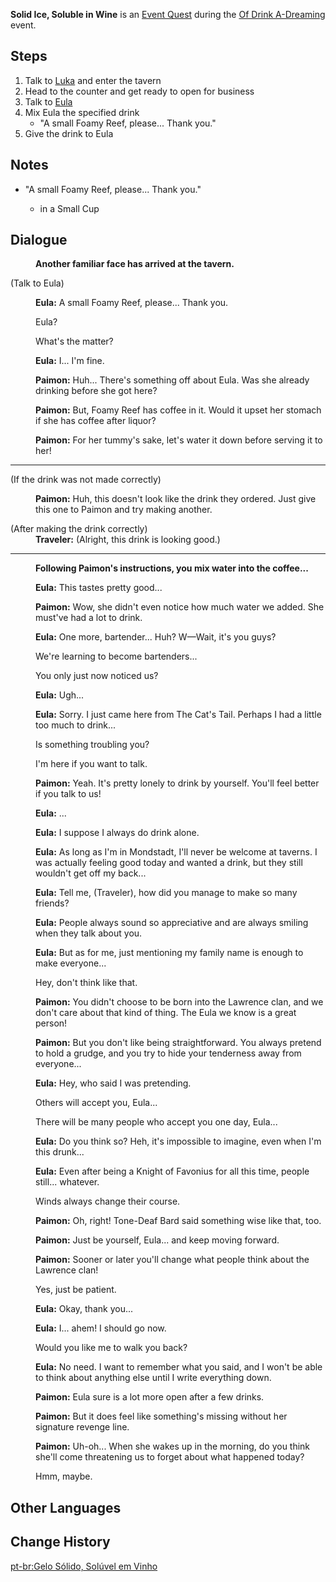 {{Quest Infobox
|id            = 
|image         = Event Quest Solid Ice Soluble in Wine.png
|type          = World
|region        = Mondstadt
|area          = Starfell Valley
|subarea       = City of Mondstadt
|event_name    = Of Drink A-Dreaming
|summary       = A drunken Eula visits Angel's Share and orders a Foamy Reef. She also gets consoled by the Traveler after being more open about her feelings.
|requirement   = Complete [[Dandelion, Rose, and Windwheel Aster]] and [[Surrounded by the Aroma of Tea]]
|startLocation = [[City of Mondstadt]], [[Mondstadt]]
|next          = 
|primogems     = 30
|mora          = 20,000
|other         = 
|characters    = Eula; Paimon; Traveler
|voiced        = yes
}}
'''Solid Ice, Soluble in Wine''' is an [[Event Quest]] during the [[Of Drink A-Dreaming]] event.

==Steps==
# Talk to [[Luka]] and enter the tavern
# Head to the counter and get ready to open for business
# Talk to [[Eula]]
# Mix Eula the specified drink
#* "A small Foamy Reef, please... Thank you."
# Give the drink to Eula

==Notes==
* "A small Foamy Reef, please... Thank you."
** {{Ingredient|Coffee|2}}{{Ingredient|Fizzy Water|1+}} in a Small Cup

==Dialogue==
{{Quest Description|"Tsk, why is a Lawrence drinking here too... What bad luck..."<br />"Ahem... Better watch your mouth. She is one of the Knights, after all..."}}
{{Dialogue start}}
:'''Another familiar face has arrived at the tavern.'''

;(Talk to Eula)
:{{A|vo eqtj006 1 eula 01.ogg|}} '''Eula:''' A small Foamy Reef, please... Thank you.
:{{DIcon}} Eula?
:{{DIcon}} What's the matter?
:{{A|vo eqtj006 1 eula 02.ogg|}} '''Eula:''' I... I'm fine.
:{{A|vo eqtj006 1 paimon 01.ogg|}} '''Paimon:''' Huh... There's something off about Eula. Was she already drinking before she got here?
:{{A|vo eqtj006 1 paimon 02.ogg|}} '''Paimon:''' But, Foamy Reef has coffee in it. Would it upset her stomach if she has coffee after liquor?
:{{A|vo eqtj006 1 paimon 03.ogg|}} '''Paimon:''' For her tummy's sake, let's water it down before serving it to her!
----
;(If the drink was not made correctly)
:{{A|Vo eqtj002 3 paimon 01.ogg}} '''Paimon:''' Huh, this doesn't look like the drink they ordered. Just give this one to Paimon and try making another.

;(After making the drink correctly)
:'''Traveler:''' (Alright, this drink is looking good.)
----
:'''Following Paimon's instructions, you mix water into the coffee...'''
:{{A|vo eqtj006 2 eula 01.ogg|}} '''Eula:''' This tastes pretty good...
:{{A|vo eqtj006 2 paimon 01.ogg|}} '''Paimon:''' Wow, she didn't even notice how much water we added. She must've had a lot to drink.
:{{A|vo eqtj006 2 eula 02.ogg|}} '''Eula:''' One more, bartender... Huh? W&mdash;Wait, it's you guys?
:{{DIcon}} We're learning to become bartenders...
:{{DIcon}} You only just now noticed us?
:{{A|vo eqtj006 2 eula 03.ogg|}} '''Eula:''' Ugh...
:{{A|vo eqtj006 2 eula 04.ogg|}} '''Eula:''' Sorry. I just came here from The Cat's Tail. Perhaps I had a little too much to drink...
:{{DIcon}} Is something troubling you?
:{{DIcon}} I'm here if you want to talk.
:{{A|vo eqtj006 2 paimon 02.ogg|}} '''Paimon:''' Yeah. It's pretty lonely to drink by yourself. You'll feel better if you talk to us!
:{{A|vo eqtj006 2 eula 05.ogg|}} '''Eula:''' ...
:{{A|vo eqtj006 2 eula 06.ogg|}} '''Eula:''' I suppose I always do drink alone.
:{{A|vo eqtj006 2 eula 07.ogg|}} '''Eula:''' As long as I'm in Mondstadt, I'll never be welcome at taverns. I was actually feeling good today and wanted a drink, but they still wouldn't get off my back...
:{{A|vo eqtj006 2 eula 08.ogg|}} '''Eula:''' Tell me, (Traveler), how did you manage to make so many friends?
:{{A|vo eqtj006 2 eula 09.ogg|}} '''Eula:''' People always sound so appreciative and are always smiling when they talk about you.
:{{A|vo eqtj006 2 eula 10.ogg|}} '''Eula:''' But as for me, just mentioning my family name is enough to make everyone...
:{{DIcon}} Hey, don't think like that.
:{{A|vo eqtj006 2 paimon 03.ogg|}} '''Paimon:''' You didn't choose to be born into the Lawrence clan, and we don't care about that kind of thing. The Eula we know is a great person!
:{{A|vo eqtj006 2 paimon 04.ogg|}} '''Paimon:''' But you don't like being straightforward. You always pretend to hold a grudge, and you try to hide your tenderness away from everyone...
:{{A|vo eqtj006 2 eula 11.ogg|}} '''Eula:''' Hey, who said I was pretending.
:{{DIcon}} Others will accept you, Eula...
:{{DIcon}} There will be many people who accept you one day, Eula...
:{{A|vo eqtj006 2 eula 12.ogg|}} '''Eula:''' Do you think so? Heh, it's impossible to imagine, even when I'm this drunk...
:{{A|vo eqtj006 2 eula 13.ogg|}} '''Eula:''' Even after being a Knight of Favonius for all this time, people still... whatever.
:{{DIcon}} Winds always change their course.
:{{A|vo eqtj006 2 paimon 05.ogg|}} '''Paimon:''' Oh, right! Tone-Deaf Bard said something wise like that, too.
:{{A|vo eqtj006 2 paimon 06.ogg|}} '''Paimon:''' Just be yourself, Eula... and keep moving forward.
:{{A|vo eqtj006 2 paimon 07.ogg|}} '''Paimon:''' Sooner or later you'll change what people think about the Lawrence clan!
:{{DIcon}} Yes, just be patient.
:{{A|vo eqtj006 2 eula 14.ogg|}} '''Eula:''' Okay, thank you...
:{{A|vo eqtj006 2 eula 15.ogg|}} '''Eula:''' I... ahem! I should go now.
:{{DIcon}} Would you like me to walk you back?
:{{A|vo eqtj006 2 eula 16.ogg|}} '''Eula:''' No need. I want to remember what you said, and I won't be able to think about anything else until I write everything down.
:{{A|vo eqtj006 2 paimon 08.ogg|}} '''Paimon:''' Eula sure is a lot more open after a few drinks.
:{{A|vo eqtj006 2 paimon 09.ogg|}} '''Paimon:''' But it does feel like something's missing without her signature revenge line.
:{{A|vo eqtj006 2 paimon 10.ogg|}} '''Paimon:''' Uh-oh... When she wakes up in the morning, do you think she'll come threatening us to forget about what happened today?
:{{DIcon}} Hmm, maybe.
{{Dialogue end}}

==Other Languages==
{{Other Languages
|en      = Solid Ice, Soluble in Wine
|zhs     = 坚冰，易溶于酒
|zhs_rm  = Jiānbīng, Yìróng Yú Jiǔ
|zht     = 堅冰，易溶於酒
|zht_rm  = Jiānbīng, Yìróng Yú Jiǔ
|zh_tl   = Solid Ice, Soluble in Wine
|ja      = 堅氷、酒に溶けやすし
|ja_rm   = Kenpyou, Sake ni Tokeyasushi
|ja_tl   = Hard Ice, Melts Easily in Sake
|ko      = 얼음은 술에 쉽게 녹는다
|ko_rm   = Eoreum-eun Sul-e Swipkke Nongneunda
|ko_tl   = Ice Melts Easily in Alcohol
|es      = Hielo fundido en vino
|es_tl   = Molten Ice in Wine
|fr      = Dans le vin, la glace fond
|fr_tl   = In the Wine, Ice Melts
|ru      = Лёд растворяется в вине
|ru_tl   = Ice Dissolves in Wine
|th      = น้ำแข็งที่ละลายในไวน์ได้ง่าย
|th_rm   = 
|th_tl   = 
|vi      = Đá Cứng, Dễ Tan Trong Rượu
|vi_tl   = 
|de      = Festes Eis löst sich in Wein
|de_tl   = Solid Ice Dissolves in Wine
|id      = Es Padat, Larut Dalam Anggur
|id_tl   = Solid Ice, Dissolves in Wine
|pt      = Gelo Sólido, Solúvel em Vinho
|pt_tl   = 
}}

==Change History==
{{Change History|2.5}}
[[pt-br:Gelo Sólido, Solúvel em Vinho]]